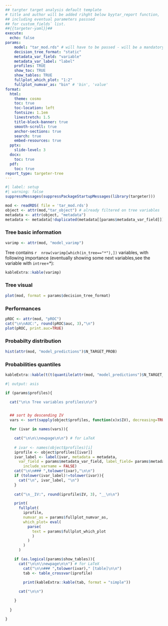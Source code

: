 ```yaml
---
## targter target analysis default template
# title and author will be added rihght below byytar_report function,
## including eventual parameters passsed
## for custom_fields` list.
##{{targeter-yaml}}## 
execute:
  echo: false
params:
    model: "tar_mod.rds" # will have to be passed - will be a mandatory parameter  -> path 
    decision_tree_format: "static"
    metadata_var_field: "variable"
    metadata_var_label: "label"
    profiles: TRUE
    show_toc: TRUE
    show_tables: TRUE
    fullplot_which_plot: "1:2"
    fullplot_numvar_as: "bin" # 'bin', 'value'
format:
  html:
    theme: cosmo
    toc: true
    toc-location: left
    fontsize: 1.1em
    linestretch: 1.5
    title-block-banner: true
    smooth-scroll: true
    anchor-sections: true
    search: true
    embed-resources: true
  pptx:
    slide-level: 3
  docx:
    toc: true
  pdf:
    toc: true
report_type: targeter-tree
---
```


```r
#| label: setup
#| warning: false
suppressMessages(suppressPackageStartupMessages(library(targeter)))
```


```r
mod <- readRDS( file = 'tar_mod.rds')
object <- attr(mod,"tar_object") # already filtered on tree variables
metadata <- attr(object, "metadata")
metadata <- metadata[!duplicated(metadata[[params$metadata_var_field]])] 

```

### Tree basic information

```r
varimp <- attr(mod, "model_varimp")
```

Tree contains `r  nrow(varimp[which(in_tree=="*"),])` variables, with following importance (eventually showing some next variables,see the variable with `intree`=*):




```r
kableExtra::kable(varimp)
```


### Tree visual


```r
plot(mod, format = params$decision_tree_format)
```

### Performances


```r
pROC <- attr(mod, "pROC")
cat("\n\nAUC:", round(pROC$auc, 3),"\n")
plot(pROC, print.auc=TRUE)
```


### Probabilty distribution


```r
hist(attr(mod, "model_predictions")$N_TARGET_PROB)
```

### Probabilities quantiles



```r
kableExtra::kable(t(t(quantile(attr(mod, "model_predictions")$N_TARGET_PROB, probs= seq(0,1, by = 0.1)))))

```






```r
#| output: asis

if (params$profiles){

  cat("\n\n Tree variables profiles\n\n")


  ## sort by descending IV
  vars <- sort(sapply(object$profiles, function(x)x$IV), decreasing=TRUE)

  for (ivar in names(vars)){

    cat("\n\n\\newpage\n\n") # for LaTeX
  
    # ivar <- names(object$profiles)[i]
    iprofile <- object$profiles[[ivar]]
    ivar_label <- label(ivar, metadata = metadata,
      var_field = params$metadata_var_field, label_field= params$metadata_var_label,
        include_varname = FALSE)
    cat("\n\n### ",tolower(ivar),"\n\n")
    if (tolower(ivar_label)!=tolower(ivar)){
      cat("\n", ivar_label, "\n")
    }
    
    cat("\n__IV:", round(iprofile$IV, 3), "__\n\n")

    print(
      fullplot(
        iprofile, 
        numvar_as = params$fullplot_numvar_as,
        which_plot= eval(
          parse(
            text = params$fullplot_which_plot 
            )
          )
        )
      )

    if (as.logical(params$show_tables)){
      cat("\n\n\\newpage\n\n") # for LaTeX
        cat("\n\n### ",tolower(ivar)," [table]\n\n")
        tab <- table_crossvar(iprofile)

        print(kableExtra::kable(tab, format = "simple"))
        
      cat("\n\n")

    }
    
  }

}
```